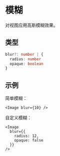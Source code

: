 # 模糊 

对视图应用高斯模糊效果。

## 类型

```ts
blur?: number | {
  radius: number
  opaque: boolean
}
```

## 示例

简单模糊：

```tsx
<Image blur={10} />
```

自定义模糊：

```tsx
<Image
  blur={{
    radius: 12,
    opaque: false
  }}
/>
```